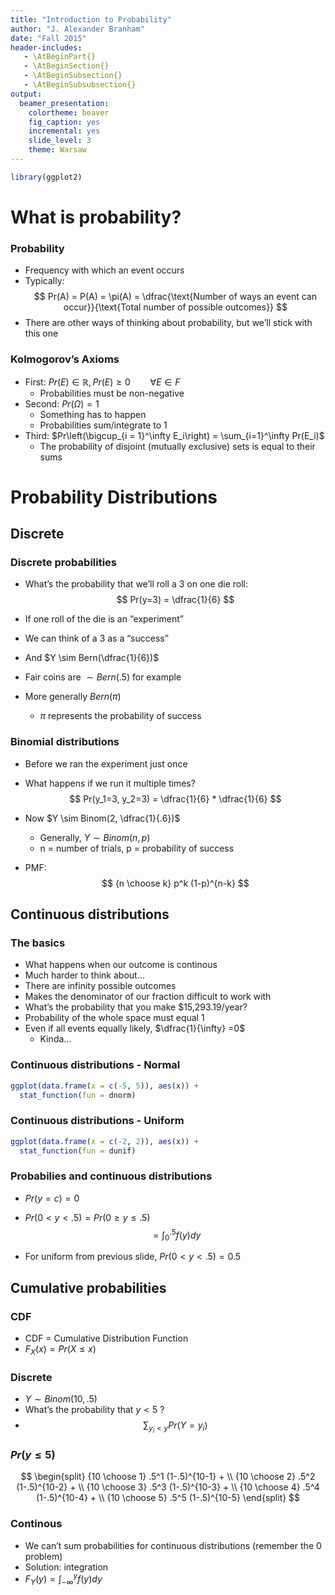 ```yaml
---
title: "Introduction to Probability"
author: "J. Alexander Branham"
date: "Fall 2015"
header-includes: 
   - \AtBeginPart{}
   - \AtBeginSection{}
   - \AtBeginSubsection{}
   - \AtBeginSubsubsection{}
output: 
  beamer_presentation:
    colortheme: beaver
    fig_caption: yes
    incremental: yes
    slide_level: 3
    theme: Warsaw
---
```


```r
library(ggplot2)
```


# What is probability?
### Probability
* Frequency with which an event occurs
* Typically:
$$
Pr(A) = P(A) = \pi(A) = \dfrac{\text{Number of ways an event can occur}}{\text{Total number of possible outcomes}}
$$
* There are other ways of thinking about probability, but we'll stick with this one

### Kolmogorov's Axioms 
* First: $Pr(E)\in\mathbb{R}, Pr(E)\geq 0 \qquad \forall E\in F$
    + Probabilities must be non-negative
* Second: $Pr(\Omega) = 1$
    + Something has to happen
    + Probabilities sum/integrate to 1
* Third: $Pr\left(\bigcup_{i = 1}^\infty E_i\right) = \sum_{i=1}^\infty Pr(E_i)$
    + The probability of disjoint (mutually exclusive) sets is equal to their sums 

# Probability Distributions
## Discrete
### Discrete probabilities 
* What's the probability that we'll roll a 3 on one die roll:
$$
Pr(y=3) = \dfrac{1}{6}
$$

* If one roll of the die is an "experiment"
* We can think of a 3 as a "success"
* And $Y \sim Bern(\dfrac{1}{6})$
* Fair coins are $\sim Bern(.5)$ for example
* More generally $Bern(\pi )$
    + $\pi$ represents the probability of success

### Binomial distributions
* Before we ran the experiment just once
* What happens if we run it multiple times?
$$
Pr(y_1=3, y_2=3) = \dfrac{1}{6} * \dfrac{1}{6}
$$

* Now $Y \sim Binom(2, \dfrac{1}{.6})$
    + Generally, $Y \sim Binom(n, p)$
    + n = number of trials, p = probability of success
* PMF:
$$
{n \choose k} p^k (1-p)^{n-k}
$$

## Continuous distributions
### The basics
* What happens when our outcome is continous
* Much harder to think about... 
* There are infinity possible outcomes
* Makes the denominator of our fraction difficult to work with 
* What's the probability that you make $15,293.19/year? 
* Probability of the whole space must equal 1
* Even if all events equally likely, $\dfrac{1}{\infty} =0$ 
    + Kinda...
    
### Continuous distributions - Normal
```r
ggplot(data.frame(x = c(-5, 5)), aes(x)) + 
  stat_function(fun = dnorm)
```

### Continuous distributions - Uniform 
```r
ggplot(data.frame(x = c(-2, 2)), aes(x)) + 
  stat_function(fun = dunif)
```

### Probabilies and continuous distributions
* $Pr(y=c) = 0$
* $Pr(0<y<.5) = Pr(0\geq y \leq .5)$
$$
= \int_{0}^{.5} f(y) dy
$$

* For uniform from previous slide, $Pr(0<y<.5) = 0.5$

## Cumulative probabilities
### CDF
* CDF = Cumulative Distribution Function
* $F_X(x) = Pr(X\leq x)$

### Discrete
* $Y \sim Binom(10, .5)$
* What's the probability that $y<5$ ?
* $$\sum_{y_i < y} Pr(Y=y_i)$$

### $Pr(y\leq 5)$
$$
\begin{split}
{10 \choose 1} .5^1 (1-.5)^{10-1} + \\
{10 \choose 2} .5^2 (1-.5)^{10-2} + \\
{10 \choose 3} .5^3 (1-.5)^{10-3} + \\
{10 \choose 4} .5^4 (1-.5)^{10-4} + \\
{10 \choose 5} .5^5 (1-.5)^{10-5}
\end{split}
$$

### Continous 
* We can't sum probabilities for continuous distributions (remember the 0 problem)
* Solution: integration
* $F_Y(y) = \int_{-\infty}^{y} f(y) dy$
